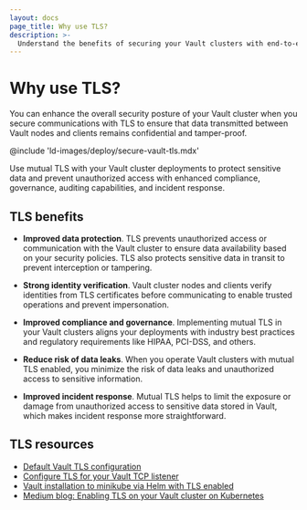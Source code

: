 ```yaml
---
layout: docs
page_title: Why use TLS?
description: >-
  Understand the benefits of securing your Vault clusters with end-to-end TLS.
---
```


# Why use TLS?

You can enhance the overall security posture of your Vault cluster when you
secure communications with TLS to ensure that data transmitted between Vault
nodes and clients remains confidential and tamper-proof.

@include 'ld-images/deploy/secure-vault-tls.mdx'

Use mutual TLS with your Vault cluster deployments to protect sensitive data and
prevent unauthorized access with enhanced compliance, governance, auditing
capabilities, and incident response.

## TLS benefits

- **Improved data protection**.
  TLS prevents unauthorized access or communication with the Vault cluster to
  ensure data availability based on your security policies. TLS also protects
  sensitive data in transit to prevent interception or tampering.

- **Strong identity verification**.
  Vault cluster nodes and clients verify identities from TLS certificates before
  communicating to enable trusted operations and prevent impersonation.

- **Improved compliance and governance**.
  Implementing mutual TLS in your Vault clusters aligns your deployments with
  industry best practices and regulatory requirements like HIPAA, PCI-DSS, and
  others.

- **Reduce risk of data leaks**.
  When you operate Vault clusters with mutual TLS enabled, you minimize the risk
  of data leaks and unauthorized access to sensitive information.

- **Improved incident response**.
  Mutual TLS helps to limit the exposure or damage from unauthorized access to
  sensitive data stored in Vault, which makes incident response more
  straightforward.

## TLS resources

- [Default Vault TLS configuration](/vault/docs/configuration/listener/tcp#default-tls-configuration)
- [Configure TLS for your Vault TCP listener](/vault/docs/configuration/listener/tcp/tcp-tls)
- [Vault installation to minikube via Helm with TLS enabled](/vault/tutorials/kubernetes/kubernetes-minikube-tls)
- [Medium blog: Enabling TLS on your Vault cluster on Kubernetes](https://medium.com/@martin.hodges/enabling-tls-on-your-vault-cluster-on-kubernetes-0d20439b13d0)